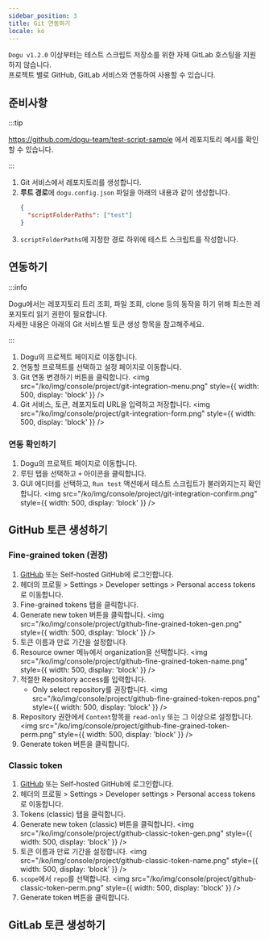 ```yaml
---
sidebar_position: 3
title: Git 연동하기
locale: ko
---
```


`Dogu v1.2.0` 이상부터는 테스트 스크립트 저장소를 위한 자체 GitLab 호스팅을 지원하지 않습니다.  
프로젝트 별로 GitHub, GitLab 서비스와 연동하여 사용할 수 있습니다.

## 준비사항

:::tip

https://github.com/dogu-team/test-script-sample 에서 레포지토리 예시를 확인할 수 있습니다.

:::

1. Git 서비스에서 레포지토리를 생성합니다.
2. **루트 경로**에 `dogu.config.json` 파일을 아래의 내용과 같이 생성합니다.
   ```json
   {
     "scriptFolderPaths": ["test"]
   }
   ```
3. `scriptFolderPaths`에 지정한 경로 하위에 테스트 스크립트를 작성합니다.

## 연동하기

:::info

Dogu에서는 레포지토리 트리 조회, 파일 조회, clone 등의 동작을 하기 위해 최소한 레포지토리 읽기 권한이 필요합니다.  
자세한 내용은 아래의 Git 서비스별 토큰 생성 항목을 참고해주세요.

:::

1. Dogu의 프로젝트 페이지로 이동합니다.
2. 연동할 프로젝트를 선택하고 설정 페이지로 이동합니다.
3. Git 연동 변경하기 버튼을 클릭합니다.
   <img
     src="/ko/img/console/project/git-integration-menu.png"
     style={{ width: 500, display: 'block' }}
   />
4. Git 서비스, 토큰, 레포지토리 URL을 입력하고 저장합니다.
   <img
     src="/ko/img/console/project/git-integration-form.png"
     style={{ width: 500, display: 'block' }}
   />

### 연동 확인하기

1. Dogu의 프로젝트 페이지로 이동합니다.
2. 루틴 탭을 선택하고 `+` 아이콘을 클릭합니다.
3. GUI 에디터를 선택하고, `Run test` 액션에서 테스트 스크립트가 불러와지는지 확인합니다.
   <img
     src="/ko/img/console/project/git-integration-confirm.png"
     style={{ width: 500, display: 'block' }}
   />

## GitHub 토큰 생성하기

### Fine-grained token (권장)

1. [GitHub](https://github.com) 또는 Self-hosted GitHub에 로그인합니다.
2. 헤더의 프로필 > Settings > Developer settings > Personal access tokens 로 이동합니다.
3. Fine-grained tokens 탭을 클릭합니다.
4. Generate new token 버튼을 클릭합니다.
   <img
     src="/ko/img/console/project/github-fine-grained-token-gen.png"
     style={{ width: 500, display: 'block' }}
   />
5. 토큰 이름과 만료 기간을 설정합니다.
6. Resource owner 메뉴에서 organization을 선택합니다.
   <img
     src="/ko/img/console/project/github-fine-grained-token-name.png"
     style={{ width: 500, display: 'block' }}
   />
7. 적절한 Repository access를 입력합니다.
   - Only select repository를 권장합니다.
     <img
       src="/ko/img/console/project/github-fine-grained-token-repos.png"
       style={{ width: 500, display: 'block' }}
     />
8. Repository 권한에서 `Content`항목을 `read-only` 또는 그 이상으로 설정합니다.
   <img
     src="/ko/img/console/project/github-fine-grained-token-perm.png"
     style={{ width: 500, display: 'block' }}
   />
9. Generate token 버튼을 클릭합니다.

### Classic token

1. [GitHub](https://github.com) 또는 Self-hosted GitHub에 로그인합니다.
2. 헤더의 프로필 > Settings > Developer settings > Personal access tokens 로 이동합니다.
3. Tokens (classic) 탭을 클릭합니다.
4. Generate new token (classic) 버튼을 클릭합니다.
   <img
     src="/ko/img/console/project/github-classic-token-gen.png"
     style={{ width: 500, display: 'block' }}
   />
5. 토큰 이름과 만료 기간을 설정합니다.
   <img
     src="/ko/img/console/project/github-classic-token-name.png"
     style={{ width: 500, display: 'block' }}
   />
6. `scope`에서 `repo`를 선택합니다.
   <img
     src="/ko/img/console/project/github-classic-token-perm.png"
     style={{ width: 500, display: 'block' }}
   />
7. Generate token 버튼을 클릭합니다.

## GitLab 토큰 생성하기
